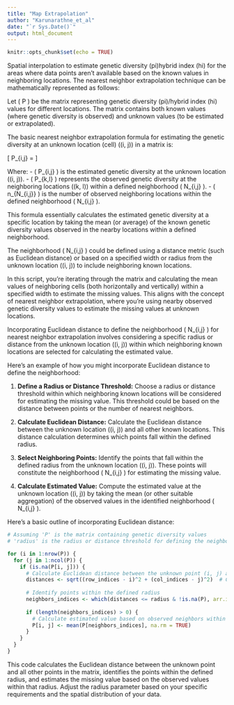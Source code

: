 ```yaml
---
title: "Map Extrapolation"
author: "Karunarathne_et_al"
date: "`r Sys.Date()`"
output: html_document
---
```


```r
knitr::opts_chunk$set(echo = TRUE)
```

Spatial interpolation to estimate genetic diversity (pi)hybrid index (hi) for the areas where data points aren't available based on the known values in neighboring locations. The nearest neighbor extrapolation technique can be mathematically represented as follows:

Let \( P \) be the matrix representing genetic diversity (pi)/hybrid index (hi) values for different locations. The matrix contains both known values (where genetic diversity is observed) and unknown values (to be estimated or extrapolated).

The basic nearest neighbor extrapolation formula for estimating the genetic diversity at an unknown location (cell) \((i, j)\) in a matrix is:

\[ P_{i,j} = \frac{{\sum_{k,l \in N_{i,j}} P_{k,l}}}{{n_{N_{i,j}}}} \]

Where:
- \( P_{i,j} \) is the estimated genetic diversity at the unknown location \((i, j)\).
- \( P_{k,l} \) represents the observed genetic diversity at the neighboring locations \((k, l)\) within a defined neighborhood \( N_{i,j} \).
- \( n_{N_{i,j}} \) is the number of observed neighboring locations within the defined neighborhood \( N_{i,j} \).

This formula essentially calculates the estimated genetic diversity at a specific location by taking the mean (or average) of the known genetic diversity values observed in the nearby locations within a defined neighborhood.

The neighborhood \( N_{i,j} \) could be defined using a distance metric (such as Euclidean distance) or based on a specified width or radius from the unknown location \((i, j)\) to include neighboring known locations.

In this script, you're iterating through the matrix and calculating the mean values of neighboring cells (both horizontally and vertically) within a specified width to estimate the missing values. This aligns with the concept of nearest neighbor extrapolation, where you're using nearby observed genetic diversity values to estimate the missing values at unknown locations.

Incorporating Euclidean distance to define the neighborhood \( N_{i,j} \) for nearest neighbor extrapolation involves considering a specific radius or distance from the unknown location \((i, j)\) within which neighboring known locations are selected for calculating the estimated value.

Here's an example of how you might incorporate Euclidean distance to define the neighborhood:

1. **Define a Radius or Distance Threshold:**
   Choose a radius or distance threshold within which neighboring known locations will be considered for estimating the missing value. This threshold could be based on the distance between points or the number of nearest neighbors.

2. **Calculate Euclidean Distance:**
   Calculate the Euclidean distance between the unknown location \((i, j)\) and all other known locations. This distance calculation determines which points fall within the defined radius.

3. **Select Neighboring Points:**
   Identify the points that fall within the defined radius from the unknown location \((i, j)\). These points will constitute the neighborhood \( N_{i,j} \) for estimating the missing value.

4. **Calculate Estimated Value:**
   Compute the estimated value at the unknown location \((i, j)\) by taking the mean (or other suitable aggregation) of the observed values in the identified neighborhood \( N_{i,j} \).

Here's a basic outline of incorporating Euclidean distance:

```R
# Assuming 'P' is the matrix containing genetic diversity values
# 'radius' is the radius or distance threshold for defining the neighborhood

for (i in 1:nrow(P)) {
  for (j in 1:ncol(P)) {
    if (is.na(P[i, j])) {
      # Calculate Euclidean distance between the unknown point (i, j) and all other known points
      distances <- sqrt((row_indices - i)^2 + (col_indices - j)^2)  # Calculate distances for all points
      
      # Identify points within the defined radius
      neighbors_indices <- which(distances <= radius & !is.na(P), arr.ind = TRUE)
      
      if (length(neighbors_indices) > 0) {
        # Calculate estimated value based on observed neighbors within the defined radius
        P[i, j] <- mean(P[neighbors_indices], na.rm = TRUE)
      }
    }
  }
}
```

This code calculates the Euclidean distance between the unknown point and all other points in the matrix, identifies the points within the defined radius, and estimates the missing value based on the observed values within that radius. Adjust the radius parameter based on your specific requirements and the spatial distribution of your data.

